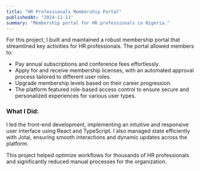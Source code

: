 ```yaml
---
title: "HR Professionals Membership Portal"
publishedAt: "2024-11-11"
summary: "Membership portal for HR professionals in Nigeria."
---
```


For this project, I built and maintained a robust membership portal that streamlined key activities for HR professionals. The portal allowed members to:

- Pay annual subscriptions and conference fees effortlessly.
- Apply for and receive membership licenses, with an automated approval process tailored to different user roles.
- Upgrade membership levels based on their career progression.
- The platform featured role-based access control to ensure secure and personalized experiences for various user types.

### What I Did:
I led the front-end development, implementing an intuitive and responsive user interface using React and TypeScript. I also managed state efficiently with Jotai, ensuring smooth interactions and dynamic updates across the platform.

This project helped optimize workflows for thousands of HR professionals and significantly reduced manual processes for the organization.